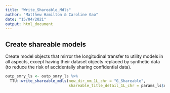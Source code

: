 ---
title: "Write_Shareable_Mdls"
author: "Matthew Hamilton & Caroline Gao"
date: "15/04/2021"
output: html_document
---

## Create shareable models
Create model objects that mirror the longitudinal transfer to utility models in all aspects, except having their dataset objects replaced by synthetic data (to reduce the risk of accidentally sharing confidential data).

```{r message=FALSE, results='hide', warning=FALSE}
outp_smry_ls <- outp_smry_ls %>% 
  TTU::write_shareable_mdls(new_dir_nm_1L_chr = "G_Shareable",
                            shareable_title_detail_1L_chr = params_ls$dv_mdl_desc_1L_chr)
```

